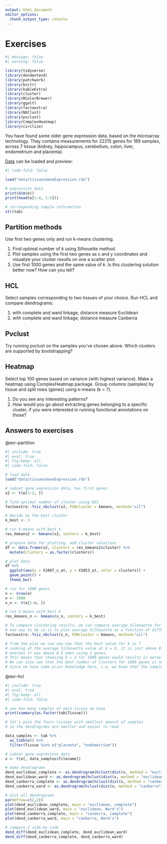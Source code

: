 ```yaml
---
output: html_document
editor_options: 
  chunk_output_type: console
---
```


# Exercises {.unnumbered}

```r
#| message: false
#| warning: false

library(tidyverse)
library(dendextend)
library(patchwork)
library(knitr)
library(kableExtra)
library(cluster)
library(RColorBrewer)
library(ggalt)
library(factoextra)
library(NbClust)
library(pvclust)
library(ComplexHeatmap)
library(circlize)

```


You have found some older gene expression data, based on the microarray technology. They contains measurements for 22215 genes for 189 samples, across 7 tissue (kidney, hippocampus, cerebellum, colon, liver, endometrium and placenta). 

[Data](data/tissuesGeneExpression.rda) can be loaded and preview: 

```r
#| code-fold: false

load("data/tissuesGeneExpression.rda")

# expression data
print(dim(e))
print(head(e[1:4, 1:5]))

# corresponding sample information
str(tab)
```

::: {#exr-partition}

## Partition methods

Use first two genes only and run k-means clustering. 

1. Find optimal number of $k$ using Silhouette method. 
2. Plot samples using the first two genes as x and y coordinates and visualize your cluster results on one a scatter plot. 
3. Use first 1000 genes and the same value of $k$. Is this clustering solution better now? How can you tell?

:::

::: {#exr-hcl}

## HCL

Select samples corresponding to two tissues of your choice. Run HCL and compare dendrograms: 

1. with complete and ward linkage, distance measure Euclidean
2. with complete and ward linkage, distance measure Canberra

:::

::: {#exr-pvclust}

## Pvclust

Try running pvclust on the samples you've chosen above. Which clusters are supported by bootstrapping?

:::

::: {#exr-heatmap}

## Heatmap

Select top 100 genes based on variance (with highest variance). Make a heatmap using ComplexHeatmap package. Group columns (samples) by tissue and split rows (genes) using k-means (k = 7). 

1. Do you see any interesting patterns?
2. How would you go about extracting genes belonging to a specific cluster, if you were interested in running functional annotations on those?

:::


## Answers to exercises {.unnumbered}

::: {.solution}
@exr-partition
:::

```r
#| include: true
#| eval: true
#| fig-keep: all
#| code-fold: false

# load data
load("data/tissuesGeneExpression.rda")

# subset gene expression data, two first genes
x2 <- t(e[1:2, ]) 

# find optimal number of cluster using WSS
factoextra::fviz_nbclust(x2, FUNcluster = kmeans, method="sil")

# decide on the best cluster
k_best <- 3

# run k-means with best k
res_kmeans2 <- kmeans(x2, centers = k_best)

# prepare data for plotting, add cluster solutions
df <- data.frame(x2, clusters = res_kmeans2$cluster) %>%
  mutate(clusters = as.factor(clusters))

# plot data
df %>%
  ggplot(aes(x = X1007_s_at, y = X1053_at, color = clusters)) + 
  geom_point() + 
  theme_bw()

# run for 1000 genes
n <- nrow(e)
n <- 1000
x_n <- t(e[1:n, ]) 

# run k-means with best k
res_kmeans_n <- kmeans(x_n, centers = k_best)

# To compare clustering results, we can compare average Silhouette for k = 3. 
# one way to do so is to plot average Silhouette as a function of different k again
factoextra::fviz_nbclust(x_n, FUNcluster = kmeans, method="sil")

# from the plot we can see now that the best value for k is 7
# Looking at the average Silhouette value at k = 3, it is just above 0.3 when using 1000 genes
# whereas it was above 0.5 when using 2 genes. 
# This means that choosing k = 3 for 1000 genes would results in worse clustering solution than when choosing k = 3 for 2 genes. 
# We can also see that the best number of clusters for 1000 genes is now 7. 
# Since we have some prior knowledge here, i.e. we know that the samples originate from 7 tissues and gene expression has been shown tissue specific, most likely using only two first genes is not enough to cluster samples into relevant groups. 
```

::: {.solution}
@exr-hcl
:::

```r
#| include: true
#| eval: true
#| fig-keep: all
#| code-fold: false

# see how many samples of each tissue we have
print(summary(as.factor(tab$Tissue)))

# let's pick the fours tissues with smallest amount of samples
# so the dendrograms are smaller and easier to read

data_samples <- tab %>%
  as_tibble() %>% 
  filter(Tissue %in% c("placenta", "endometrium"))

# subset gene expression data
x <- t(e[, data_samples$filename]) 

# make dendrograms
dend_euclidean_complete <- as.dendrogram(hclust(dist(x, method = "euclidean"), method = "complete"))
dend_euclidean_ward <- as.dendrogram(hclust(dist(x, method = "euclidean"), method = "ward.D"))
dend_canberra_complete <- as.dendrogram(hclust(dist(x, method = "canberra"), method = "complete"))
dend_canberra_ward <- as.dendrogram(hclust(dist(x, method = "canberra"), method = "ward.D"))

# plot all dendrograms
par(mfrow=c(2,2))
plot(dend_euclidean_complete, main = "euclidean, complete")
plot(dend_euclidean_ward, main = "euclidean, Ward's")
plot(dend_canberra_complete, main = "canberra, complete")
plot(dend_canberra_ward, main = "canberra, Ward's")

# compare 2 side-by-side
dend_diff(dend_euclidean_complete, dend_euclidean_ward)
dend_diff(dend_canberra_complete, dend_canberra_ward)

```

